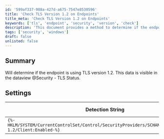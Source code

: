 ```yaml
---
id: '599af337-988a-427d-a675-7547e8530596'
title: 'Check TLS Version 1.2 on Endpoints'
title_meta: 'Check TLS Version 1.2 on Endpoints'
keywords: ['tls', 'endpoint', 'security', 'version', 'check']
description: 'This document provides a method to determine if the endpoint is using TLS version 1.2. It includes details on how to access the relevant data in the dataview under @Security - TLS Status, along with the necessary detection string settings for verification.'
tags: ['security', 'windows']
draft: false
unlisted: false
---
```

## Summary

Will determine if the endpoint is using TLS version 1.2. This data is visible in the dataview @Security - TLS Status.

## Settings

| Detection String                                                                 | Comparator | Result | Applicable OS |
|----------------------------------------------------------------------------------|------------|--------|----------------|
| `{%-HKLM/SYSTEM/CurrentControlSet/Control/SecurityProviders/SCHANNEL/Protocols/TLS 1.2/Client:Enabled-%}` | Equals     | 1      | Windows OS     |












